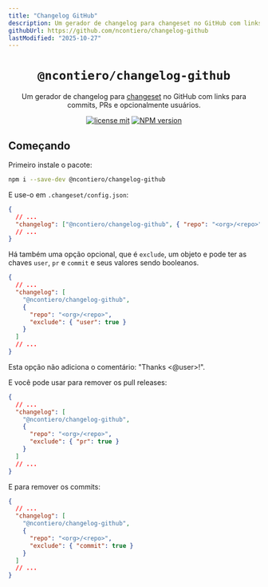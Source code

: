 ```yaml
---
title: "Changelog GitHub"
description: Um gerador de changelog para changeset no GitHub com links para commits, PRs e opcionalmente usuários.
githubUrl: https://github.com/ncontiero/changelog-github
lastModified: "2025-10-27"
---
```


<div align="center">

# `@ncontiero/changelog-github`

Um gerador de changelog para [changeset](https://github.com/changesets/changesets) no GitHub com links para commits, PRs e opcionalmente usuários.

[![license mit](https://img.shields.io/badge/licence-MIT-7c3aed)](https://github.com/ncontiero/changelog-github/blob/main/LICENSE)
[![NPM version][npm-image]][npm-url]

</div>

[npm-url]: https://www.npmjs.com/package/@ncontiero/changelog-github
[npm-image]: https://img.shields.io/npm/v/@ncontiero/changelog-github?color=7c3aed&logoColor=7c3aed

## Começando

Primeiro instale o pacote:

```bash title="terminal"
npm i --save-dev @ncontiero/changelog-github
```

E use-o em `.changeset/config.json`:

```json title=".changeset/config.json"
{
  // ...
  "changelog": ["@ncontiero/changelog-github", { "repo": "<org>/<repo>" }]
  // ...
}
```

Há também uma opção opcional, que é `exclude`, um objeto e pode ter as chaves `user`, `pr` e `commit` e seus valores sendo booleanos.

```json title=".changeset/config.json"
{
  // ...
  "changelog": [
    "@ncontiero/changelog-github",
    {
      "repo": "<org>/<repo>",
      "exclude": { "user": true }
    }
  ]
  // ...
}
```

Esta opção não adiciona o comentário: "Thanks &lt;@user&gt;!".

E você pode usar para remover os pull releases:

```json title=".changeset/config.json"
{
  // ...
  "changelog": [
    "@ncontiero/changelog-github",
    {
      "repo": "<org>/<repo>",
      "exclude": { "pr": true }
    }
  ]
  // ...
}
```

E para remover os commits:

```json title=".changeset/config.json"
{
  // ...
  "changelog": [
    "@ncontiero/changelog-github",
    {
      "repo": "<org>/<repo>",
      "exclude": { "commit": true }
    }
  ]
  // ...
}
```